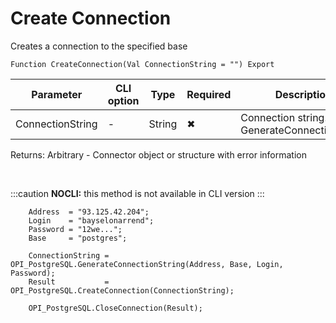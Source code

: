 ﻿---
sidebar_position: 1
---


# Create Connection 
 Creates a connection to the specified base



`Function CreateConnection(Val ConnectionString = "") Export`

  | Parameter | CLI option | Type | Required | Description |
  |-|-|-|-|-|
  | ConnectionString | - | String | &#x2716; | Connection string. See GenerateConnectionString |

  
  Returns:  Arbitrary - Connector object or structure with error information

<br/>


:::caution
**NOCLI:** this method is not available in CLI version
:::
<br/>



```bsl title="1C:Enterprise/OneScript code example"
    Address  = "93.125.42.204";
    Login    = "bayselonarrend";
    Password = "12we...";
    Base     = "postgres";

    ConnectionString = OPI_PostgreSQL.GenerateConnectionString(Address, Base, Login, Password);
    Result           = OPI_PostgreSQL.CreateConnection(ConnectionString);

    OPI_PostgreSQL.CloseConnection(Result);
```
 




